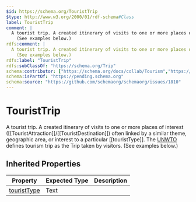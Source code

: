 ```yaml
---
$id: https://schema.org/TouristTrip
$type: http://www.w3.org/2000/01/rdf-schema#Class
label: TouristTrip
comment: |
  A tourist trip. A created itinerary of visits to one or more places of interest ([[TouristAttraction]]/[[TouristDestination]]) often linked by a similar theme, geographic area, or interest to a particular [[touristType]]. The [UNWTO](http://www2.unwto.org/) defines tourism trip as the Trip taken by visitors.
    (See examples below.)
rdfs:comment: |
  A tourist trip. A created itinerary of visits to one or more places of interest ([[TouristAttraction]]/[[TouristDestination]]) often linked by a similar theme, geographic area, or interest to a particular [[touristType]]. The [UNWTO](http://www2.unwto.org/) defines tourism trip as the Trip taken by visitors.
    (See examples below.)
rdfs:label: "TouristTrip"
rdfs:subClassOf: "https://schema.org/Trip"
schema:contributor: ["https://schema.org/docs/collab/Tourism","https://schema.org/docs/collab/IIT-CNR.it"]
schema:isPartOf: "https://pending.schema.org"
schema:source: "https://github.com/schemaorg/schemaorg/issues/1810"
---
```


# TouristTrip

A tourist trip. A created itinerary of visits to one or more places of interest ([[TouristAttraction]]/[[TouristDestination]]) often linked by a similar theme, geographic area, or interest to a particular [[touristType]]. The [UNWTO](http://www2.unwto.org/) defines tourism trip as the Trip taken by visitors.
  (See examples below.)

## Inherited Properties

| Property | Expected Type | Description |
| --- | --- | --- |
| [touristType](https://schema.org/touristType) | Text |  |
